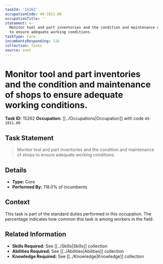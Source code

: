 ```yaml
---
taskId: '15262'
occupationCode: 49-1011.00
occupationTitle: ''
statement: >-
  Monitor tool and part inventories and the condition and maintenance of shops
  to ensure adequate working conditions.
taskType: Core
incumbentsResponding: 118
collection: Tasks
source: onet
---
```

# Monitor tool and part inventories and the condition and maintenance of shops to ensure adequate working conditions.

**Task ID:** 15262
**Occupation:** [[../Occupations|Occupation]] with code `49-1011.00`

## Task Statement

> Monitor tool and part inventories and the condition and maintenance of shops to ensure adequate working conditions.

## Details

- **Type:** Core
- **Performed By:** 118.0% of incumbents

## Context

This task is part of the standard duties performed in this occupation. The percentage indicates how common this task is among workers in the field.

## Related Information

- **Skills Required:** See [[../Skills|Skills]] collection
- **Abilities Required:** See [[../Abilities|Abilities]] collection
- **Knowledge Required:** See [[../Knowledge|Knowledge]] collection
